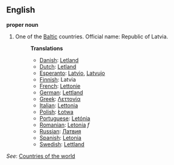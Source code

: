 ==English==

'''proper noun'''

# One of the [[Baltic]] countries. Official name: Republic of Latvia.
#:'''Translations'''
#:*[[Danish]]: [[Letland]]
#:*[[Dutch]]: [[Letland]]
#:*[[Esperanto]]: [[Latvio]], [[Latvujo]]
#:*[[Finnish]]: Latvia
#:*[[French]]: [[Lettonie]]
#:*[[German]]: [[Lettland]]
#:*[[Greek]]: [[Λεττονία]]
#:*[[Italian]]: [[Lettonia]]
#:*[[Polish]]: [[Łotwa]]
#:*[[Portuguese]]: [[Letónia]]
#:*[[Romanian]]: [[Letonia]] ''f''
#:*[[Russian]]: [[Латвия]]
#:*[[Spanish]]: [[Letonia]]
#:*[[Swedish]]: [[Lettland]]

''See'': [[Countries of the world]]